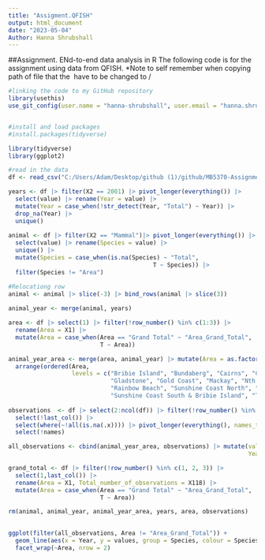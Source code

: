 ```yaml
---
title: "Assigment.QFISH"
output: html_document
date: "2023-05-04"
Author: Hanna Shrubshall 
---
```


##Assignment. ENd-to-end data analysis in R 
The following code is for the assignment using data from QFISH. 
*Note to self remember when copying path of file that the \ have to be changed to /

```r
#linking the code to my GitHub repository 
library(usethis)
use_git_config(user.name = "hanna-shrubshall", user.email = "hanna.shrubshall@gmail.com")


#install and load packages 
#install.packages(tidyverse)

library(tidyverse)
library(ggplot2)


```

```r

#read in the data
df <- read_csv("C:/Users/Adam/Desktop/github (1)/github/MB5370-Assignmet/data/Sharks.csv", col_names = FALSE)

years <- df |> filter(X2 == 2001) |> pivot_longer(everything()) |> 
  select(value) |> rename(Year = value) |> 
  mutate(Year = case_when(!str_detect(Year, "Total") ~ Year)) |>
  drop_na(Year) |> 
  unique()
  
animal <- df |> filter(X2 == "Mammal")|> pivot_longer(everything()) |> 
  select(value) |> rename(Species = value) |> 
  unique() |> 
  mutate(Species = case_when(is.na(Species) ~ "Total",
                                         T ~ Species)) |>
  filter(Species != "Area")

#Relocationg row
animal <- animal |> slice(-3) |> bind_rows(animal |> slice(3))
 
animal_year <- merge(animal, years)

area <- df |> select(1) |> filter(!row_number() %in% c(1:3)) |> 
  rename(Area = X1) |> 
  mutate(Area = case_when(Area == "Grand Total" ~ "Area_Grand_Total",
                          T ~ Area))

animal_year_area <- merge(area, animal_year) |> mutate(Area = as.factor(Area)) |> 
  arrange(ordered(Area,
                  levels = c("Bribie Island", "Bundaberg", "Cairns", "Capricorn Coast",
                             "Gladstone", "Gold Coast", "Mackay", "Nth Stradbroke Is.",
                             "Rainbow Beach", "Sunshine Coast North", "Sunshine Coast South",
                             "Sunshine Coast South & Bribie Island", "Townsville", "Area_Grand_Total")))
  
observations  <- df |> select(2:ncol(df)) |> filter(!row_number() %in% c(1, 2, 3)) |> 
  select(!last_col()) |> 
  select(where(~!all(is.na(.x)))) |> pivot_longer(everything(), names_to = "names", values_to = "values") |> 
  select(!names)

all_observations <- cbind(animal_year_area, observations) |> mutate(values = as.numeric(values),
                                                                    Year = as.numeric(Year))

grand_total <- df |> filter(!row_number() %in% c(1, 2, 3)) |> 
  select(1,last_col()) |> 
  rename(Area = X1, Total_number_of_observations = X118) |> 
  mutate(Area = case_when(Area == "Grand Total" ~ "Area_Grand_Total",
                          T ~ Area))

rm(animal, animal_year, animal_year_area, years, area, observations)
  
```


```r

ggplot(filter(all_observations, Area != "Area_Grand_Total")) +
  geom_line(aes(x = Year, y = values, group = Species, colour = Species)) +
  facet_wrap(~Area, nrow = 2)
```

